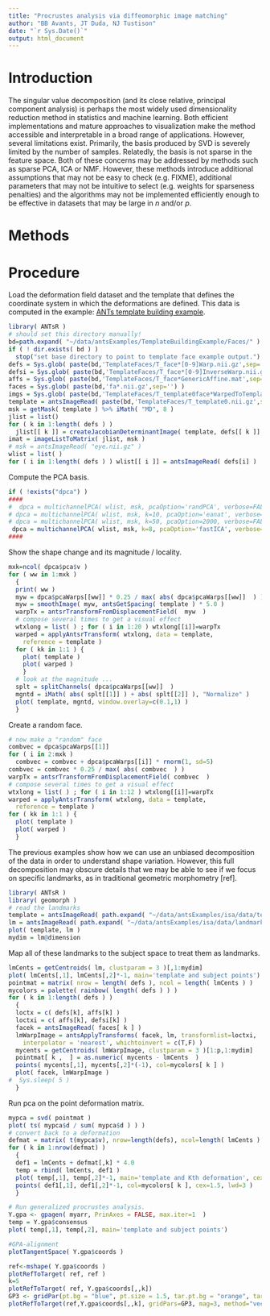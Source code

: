 ```yaml
---
title: "Procrustes analysis via diffeomorphic image matching"
author: "BB Avants, JT Duda, NJ Tustison"
date: "`r Sys.Date()`"
output: html_document
---
```


# Introduction

The singular value decomposition (and its close relative, principal component analysis) is perhaps the most widely used dimensionality reduction method in statistics and machine learning.  Both efficient implementations and mature approaches to visualization make the method accessible and interpretable in a broad range of applications.  However, several limitations exist.  Primarily, the basis produced by SVD is severely limited by the number of samples.  Relatedly, the basis is not sparse in the feature space.  Both of these concerns may be addressed by methods such as sparse PCA, ICA or NMF.  However, these methods introduce additional assumptions that may not be easy to check (e.g. FIXME), additional parameters that may not be intuitive to select (e.g. weights for sparseness penalties) and the algorithms may not be implemented efficiently enough to be effective in datasets that may be large in $n$ and/or $p$.

# Methods

# Procedure 

Load the deformation field dataset and the template that defines the coordinate
system in which the deformations are defined. This data is computed in the example:
[ANTs template building example](https://github.com/ntustison/TemplateBuildingExample).

```r
library( ANTsR )
# should set this directory manually!
bd=path.expand( "~/data/antsExamples/TemplateBuildingExample/Faces/" )
if ( ! dir.exists( bd ) )
  stop("set base directory to point to template face example output.")
defs = Sys.glob( paste(bd,'TemplateFaces/T_face*[0-9]Warp.nii.gz',sep='') )
defsi = Sys.glob( paste(bd,'TemplateFaces/T_face*[0-9]InverseWarp.nii.gz',sep='') )
affs = Sys.glob( paste(bd,'TemplateFaces/T_face*GenericAffine.mat',sep='') )
faces = Sys.glob( paste(bd,'fa*.nii.gz',sep='') )
imgs = Sys.glob( paste(bd,'TemplateFaces/T_template0face*WarpedToTemplate.nii.gz',sep='') )
template = antsImageRead( paste(bd,'TemplateFaces/T_template0.nii.gz',sep='') )
msk = getMask( template ) %>% iMath( "MD", 8 )
jlist = list() 
for ( k in 1:length( defs ) )
  jlist[[ k ]] = createJacobianDeterminantImage( template, defs[[ k ]] )
imat = imageListToMatrix( jlist, msk )
# msk = antsImageRead( "eye.nii.gz" )
wlist = list( )
for ( i in 1:length( defs ) ) wlist[[ i ]] = antsImageRead( defs[i] )
```

Compute the PCA basis.

```r
if ( !exists("dpca") )
####
#  dpca = multichannelPCA( wlist, msk, pcaOption='randPCA', verbose=FALSE )
# dpca = multichannelPCA( wlist, msk, k=10, pcaOption='eanat', verbose=TRUE )
# dpca = multichannelPCA( wlist, msk, k=50, pcaOption=2000, verbose=FALSE, auxiliaryModality = imat )
 dpca = multichannelPCA( wlist, msk, k=8, pcaOption='fastICA', verbose=TRUE )
####
```

Show the shape change and its magnitude / locality.

```r
mxk=ncol( dpca$pca$v )
for ( ww in 1:mxk )
  {
  print( ww )
  myw = dpca$pcaWarps[[ww]] * 0.25 / max( abs( dpca$pcaWarps[[ww]]  ) )
  myw = smoothImage( myw, antsGetSpacing( template ) * 5.0 )
  warpTx = antsrTransformFromDisplacementField(  myw  )
  # compose several times to get a visual effect
  wtxlong = list( ) ; for ( i in 1:20 ) wtxlong[[i]]=warpTx
  warped = applyAntsrTransform( wtxlong, data = template,
    reference = template )
  for ( kk in 1:1 ) {
    plot( template )
    plot( warped )
    }
  # look at the magnitude ...
  splt = splitChannels( dpca$pcaWarps[[ww]]  )
  mgntd = iMath( abs( splt[[1]] ) + abs( splt[[2]] ), "Normalize" )
  plot( template, mgntd, window.overlay=c(0.1,1) )
  }
```

Create a random face.

```r
# now make a "random" face
combvec = dpca$pcaWarps[[1]]
for ( i in 2:mxk )
  combvec = combvec + dpca$pcaWarps[[i]] * rnorm(1, sd=5)
combvec = combvec * 0.25 / max( abs( combvec  ) )
warpTx = antsrTransformFromDisplacementField( combvec  )
# compose several times to get a visual effect
wtxlong = list( ) ; for ( i in 1:12 ) wtxlong[[i]]=warpTx
warped = applyAntsrTransform( wtxlong, data = template,
  reference = template )
for ( kk in 1:1 ) {
  plot( template )
  plot( warped )
  }
```



The previous examples show how we can use an unbiased decomposition 
of the data in order to understand shape variation.  However, this 
full decomposition may obscure details that we may be able to see if
we focus on specific landmarks, as in traditional geometric morphometry [ref].


```r
library( ANTsR )
library( geomorph )
# read the landmarks
template = antsImageRead( path.expand( "~/data/antsExamples/isa/data/template.nii.gz" ) )
lm = antsImageRead( path.expand( "~/data/antsExamples/isa/data/landmarks.nii.gz" ) )
plot( template, lm )
mydim = lm@dimension
```


Map all of these landmarks to the subject space to treat them as landmarks.

```r
lmCents = getCentroids( lm, clustparam = 3 )[,1:mydim]
plot( lmCents[,1], lmCents[,2]*-1, main='template and subject points')
pointmat = matrix( nrow = length( defs ), ncol = length( lmCents ) )
mycolors = palette( rainbow( length( defs ) ) )
for ( k in 1:length( defs ) )
  {
  loctx = c( defs[k], affs[k] )
  loctxi = c( affs[k], defsi[k] )
  facek = antsImageRead( faces[ k ] )
  lmWarpImage = antsApplyTransforms( facek, lm, transformlist=loctxi, 
    interpolator = 'nearest', whichtoinvert = c(T,F) )
  mycents = getCentroids( lmWarpImage, clustparam = 3 )[1:p,1:mydim]
  pointmat[ k ,  ] = as.numeric( mycents - lmCents  )
  points( mycents[,1], mycents[,2]*(-1), col=mycolors[ k ] )
  plot( facek, lmWarpImage )
#  Sys.sleep( 5 )
  }
```

Run pca on the point deformation matrix.

```r
mypca = svd( pointmat )
plot( ts( mypca$d / sum( mypca$d ) ) )
# convert back to a deformation
defmat = matrix( t(mypca$v), nrow=length(defs), ncol=length( lmCents ) )
for ( k in 1:nrow(defmat) )
  {
  def1 = lmCents + defmat[,k] * 4.0
  temp = rbind( lmCents, def1 )
  plot( temp[,1], temp[,2]*-1, main='template and Kth deformation', cex=1.5, lwd=3 )
  points( def1[,1], def1[,2]*-1, col=mycolors[ k ], cex=1.5, lwd=3 )
  }
```


```r
# Run generalized procrustes analysis.
Y.gpa <- gpagen( myarr, PrinAxes = FALSE, max.iter=1  )
temp = Y.gpa$consensus
plot( temp[,1], temp[,2], main='template and subject points')
```


```r
#GPA-alignment
plotTangentSpace( Y.gpa$coords )
```


```r
ref<-mshape( Y.gpa$coords )
plotRefToTarget( ref, ref )
k=5
plotRefToTarget( ref, Y.gpa$coords[,,k])
GP3 <- gridPar(pt.bg = "blue", pt.size = 1.5, tar.pt.bg = "orange", tar.pt.size = 1)
plotRefToTarget(ref,Y.gpa$coords[,,k], gridPars=GP3, mag=3, method="vector")
```
